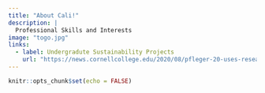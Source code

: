 ```yaml
---
title: "About Cali!"
description: |
  Professional Skills and Interests 
image: "togo.jpg"
links:
  - label: Undergradute Sustainability Projects
    url: "https://news.cornellcollege.edu/2020/08/pfleger-20-uses-research-opportunities-build-future/"
---
```


```r
knitr::opts_chunk$set(echo = FALSE)
```


